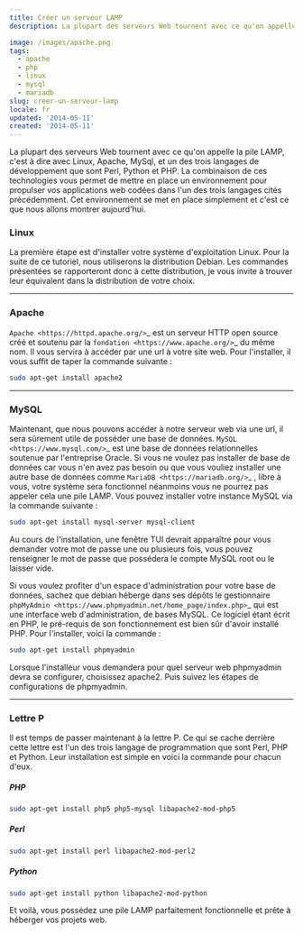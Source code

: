 ```yaml
---
title: Créer un serveur LAMP
description: La plupart des serveurs Web tournent avec ce qu'on appelle la pile LAMP, c'est à dire avec Linux, Apache, MySql, et un des trois langages de développement que sont Perl, Python et PHP. La combinaison de ces technologies vous permet de mettre en place un environnement pour propulser vos applications web codées dans l'un des trois langages cités précédemment. Cet environnement se met en place simplement et c'est ce que nous allons montrer aujourd'hui.

image: /images/apache.png
tags:
  - apache
  - php
  - linux
  - mysql
  - mariadb
slug: creer-un-serveur-lamp
locale: fr
updated: '2014-05-11'
created: '2014-05-11'
---
```


La plupart des serveurs Web tournent avec ce qu'on appelle la pile LAMP, c'est à dire avec Linux, Apache, MySql, et un des trois langages de développement que sont Perl, Python et PHP. La combinaison de ces technologies vous permet de mettre en place un environnement pour propulser vos applications web codées dans l'un des trois langages cités précédemment. Cet environnement se met en place simplement et c'est ce que nous allons montrer aujourd'hui.

### Linux

La première étape est d'installer votre système d'exploitation Linux. Pour la suite de ce tutoriel, nous utiliserons la distribution Debian. Les commandes présentées se rapporteront donc à cette distribution, je vous invite à trouver leur équivalent dans la distribution de votre choix.

---

### Apache

`Apache <https://httpd.apache.org/>`_ est un serveur HTTP open source créé et soutenu par la `fondation <https://www.apache.org/>`_ du même nom. Il vous servira à accéder par une url à votre site web. Pour l'installer, il vous suffit de taper la commande suivante :

```bash
sudo apt-get install apache2
```

---

### MySQL

Maintenant, que nous pouvons accéder à notre serveur web via une url, il sera sûrement utile de posséder une base de données. `MySQL <https://www.mysql.com/>`_ est une base de données relationnelles soutenue par l'entreprise Oracle. Si vous ne voulez pas installer de base de données car vous n'en avez pas besoin ou que vous vouliez installer une autre base de données comme `MariaDB <https://mariadb.org/>`_ , libre à vous, votre système sera fonctionnel néanmoins vous ne pourrez pas appeler cela une pile LAMP. Vous pouvez installer votre instance MySQL via la commande suivante :

```bash
sudo apt-get install mysql-server mysql-client
```

Au cours de l'installation, une fenêtre TUI devrait apparaître pour vous demander votre mot de passe une ou plusieurs fois, vous pouvez renseigner le mot de passe que possédera le compte MySQL root ou le laisser vide.

Si vous voulez profiter d'un espace d'administration pour votre base de données, sachez que debian héberge dans ses dépôts le gestionnaire `phpMyAdmin <https://www.phpmyadmin.net/home_page/index.php>`\_ qui est une interface web d'administration, de bases MySQL. Ce logiciel étant écrit en PHP, le pré-requis de son fonctionnement est bien sûr d'avoir installé PHP. Pour l'installer, voici la commande :

```bash
sudo apt-get install phpmyadmin
```

Lorsque l'installeur vous demandera pour quel serveur web phpmyadmin devra se configurer, choisissez apache2. Puis suivez les étapes de configurations de phpmyadmin.

---

### Lettre P

Il est temps de passer maintenant à la lettre P. Ce qui se cache derrière cette lettre est l'un des trois langage de programmation que sont Perl, PHP et Python. Leur installation est simple en voici la commande pour chacun d'eux.

##### PHP

```bash
sudo apt-get install php5 php5-mysql libapache2-mod-php5
```

##### Perl

```bash
sudo apt-get install perl libapache2-mod-perl2
```

##### Python

```bash
sudo apt-get install python libapache2-mod-python
```

Et voilà, vous possédez une pile LAMP parfaitement fonctionnelle et prête à héberger vos projets web.
